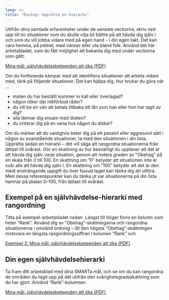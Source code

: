 ```yaml
---
lang: sv
title: "Övning: Upprätta en hierarki"
---
```


Utifrån dina samlade erfarenheter under de senaste veckorna, skriv ned upp till tio situationer som du skulle vilja bli bättre
på att hävda dig själv i och som du vill jobba vidare med på egen hand
-- i din egen takt. Det kan vara hemma, på jobbet, med vänner eller ute
bland folk. Använd det här arbetsbladet, som du fått möjlighet att bekanta dig med under veckorna som gått:

::: {.content-visible when-format="html"}
[Mina mål: självhävdelsebeteenden att öka (PDF)](forms/100respekt-SMARTa-mal.pdf)
:::

Om du fortfarande kämpar med att identifiera situationer att arbeta vidare med,
tänk på följande situationer. Det kan hjälpa dig. Hur brukar du göra när
...

-   maten du har beställt kommer in kall eller överlagad?
-   någon röker där rökförbud råder?
-   du vill be en vän att betala tillbaka ett lån som han eller hon har
    tagit av dig?
-   alla lämnar dig ensam med disken?
-   du irriterar dig på en vana hos någon du älskar?

Om du märker att du vanligtvis beter dig på ett passivt eller aggressivt
sätt i någon av ovanstående situationer, ta med den situationen i din
lista. Upprätta sedan en hierarki -- det vill säga att rangordna
situationerna från lättast till svårast. Gör en skattning av hur
besvärligt du upplever att det är att hävda dig själv varje situation,
genom att notera graden av "Obehag" på en skala från 0 till 100. En skattning om ”0” betyder att situationen inte är
svår alls att hävda dig själv i. En skattning om ”100” betyder att det
är den mest ansträngande uppgift du över huvud taget kan tänka dig att
utföra. Med dessa referenspunkter kan du tänka ut var situationerna på
din lista hamnar på skalan 0--100, från lättast till svårast.

## Exempel på en självhävdelse-hierarki med rangordning

Titta på exempel-arbetsbladet nedan. Längst till höger finns en kolumn som heter "Rank". Använd dig av "Obehag"-skattningarna och rangordna situationerna i omvänd ordning -- låt den högsta "Obehag"-skattningen motsvara en längsta rangordningssiffran i kolumen "Rank" och 

::: {.content-visible when-format="html"}
[Exempel 2: Mina mål: självhävdelsebeteenden att öka (PDF)](forms/100respekt-exempel-2-SMARTa-mal.pdf)
:::

## Din egen självhävdelsehierarki

Ta fram ditt arbetsblad med dina SMARTa mål, och se om du kan rangordna de områden du tagit upp på det utifrån den svårighetsgradsskattning som du har gjort. Använd "Rank"-kolumnen.

::: {.content-visible when-format="html"}
[Mina mål: självhävdelsebeteenden att öka (PDF)](forms/100respekt-SMARTa-mal.pdf)
:::